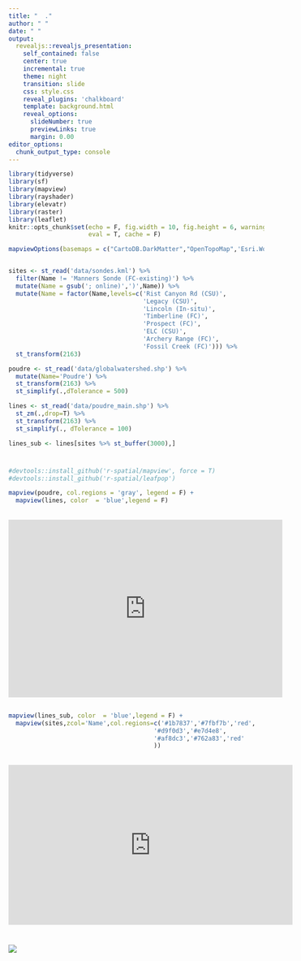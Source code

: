```yaml
---
title: "  ."
author: " "
date: " "
output: 
  revealjs::revealjs_presentation:
    self_contained: false
    center: true
    incremental: true
    theme: night
    transition: slide
    css: style.css
    reveal_plugins: 'chalkboard'
    template: background.html
    reveal_options:
      slideNumber: true
      previewLinks: true
      margin: 0.00
editor_options: 
  chunk_output_type: console
---
```





```r
library(tidyverse)
library(sf)
library(mapview)
library(rayshader)
library(elevatr)
library(raster)
library(leaflet)
knitr::opts_chunk$set(echo = F, fig.width = 10, fig.height = 6, warning = F, message = F, comment = F,
                      eval = T, cache = F)

mapviewOptions(basemaps = c("CartoDB.DarkMatter","OpenTopoMap",'Esri.WorldImagery'))


sites <- st_read('data/sondes.kml') %>%
  filter(Name != 'Manners Sonde (FC-existing)') %>%
  mutate(Name = gsub('; online)',')',Name)) %>%
  mutate(Name = factor(Name,levels=c('Rist Canyon Rd (CSU)',
                                     'Legacy (CSU)',
                                     'Lincoln (In-situ)',
                                     'Timberline (FC)',
                                     'Prospect (FC)',
                                     'ELC (CSU)',
                                     'Archery Range (FC)',
                                     'Fossil Creek (FC)'))) %>%
  st_transform(2163)

poudre <- st_read('data/globalwatershed.shp') %>%
  mutate(Name='Poudre') %>% 
  st_transform(2163) %>%
  st_simplify(.,dTolerance = 500)

lines <- st_read('data/poudre_main.shp') %>%
  st_zm(.,drop=T) %>%
  st_transform(2163) %>%
  st_simplify(., dTolerance = 100)

lines_sub <- lines[sites %>% st_buffer(3000),]
```


# 



```r
#devtools::install_github('r-spatial/mapview', force = T)
#devtools::install_github('r-spatial/leafpop')

mapview(poudre, col.regions = 'gray', legend = F) + 
  mapview(lines, color  = 'blue',legend = F)

```



##


<iframe title="COLORADOAN-Embed Player" width="540" height="350" frameborder="0" scrolling="no" allowfullscreen="true" marginheight="0" marginwidth="0" src="https://uw-media.coloradoan.com/embed/video/1385455002?placement=snow-embed"></iframe>


##

```r




mapview(lines_sub, color  = 'blue',legend = F) + 
  mapview(sites,zcol='Name',col.regions=c('#1b7837','#7fbf7b','red',
                                        '#d9f0d3','#e7d4e8',
                                        '#af8dc3','#762a83','red'
                                        ))


```


##

<iframe width="560" height="315" src="https://www.youtube.com/embed/xgL-qvd6xTI" frameborder="0" allow="accelerometer; autoplay; clipboard-write; encrypted-media; gyroscope; picture-in-picture" allowfullscreen></iframe>


#

![](https://denver.cbslocal.com/wp-content/uploads/sites/15909806/2020/09/CAMERON-PEAK-FIRE-10-PKG.transfer_frame_2255.jpeg)
